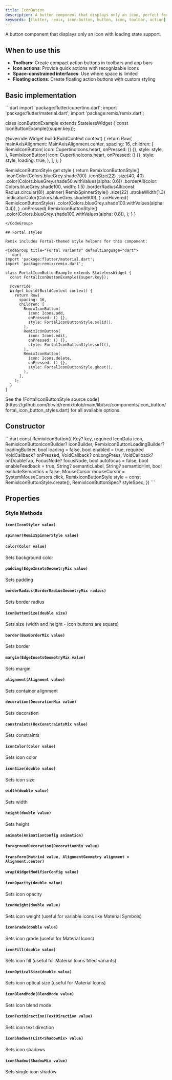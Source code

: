 ```yaml
---
title: IconButton
description: A button component that displays only an icon, perfect for toolbars and compact interfaces
keywords: [flutter, remix, icon-button, button, icon, toolbar, action]
---
```


A button component that displays only an icon with loading state support.

## When to use this

- **Toolbars**: Create compact action buttons in toolbars and app bars
- **Icon actions**: Provide quick actions with recognizable icons
- **Space-constrained interfaces**: Use where space is limited
- **Floating actions**: Create floating action buttons with custom styling

## Basic implementation

<CodeGroup title="Basic implementation" defaultLanguage="dart">
```dart
import 'package:flutter/cupertino.dart';
import 'package:flutter/material.dart';
import 'package:remix/remix.dart';

class IconButtonExample extends StatelessWidget {
  const IconButtonExample({super.key});

  @override
  Widget build(BuildContext context) {
    return Row(
      mainAxisAlignment: MainAxisAlignment.center,
      spacing: 16,
      children: [
        RemixIconButton(
          icon: CupertinoIcons.heart,
          onPressed: () {},
          style: style,
        ),
        RemixIconButton(
          icon: CupertinoIcons.heart,
          onPressed: () {},
          style: style,
          loading: true,
        ),
      ],
    );
  }

  RemixIconButtonStyle get style {
    return RemixIconButtonStyle()
        .iconColor(Colors.blueGrey.shade700)
        .iconSize(22)
        .size(40, 40)
        .color(Colors.blueGrey.shade50.withValues(alpha: 0.6))
        .borderAll(color: Colors.blueGrey.shade100, width: 1.5)
        .borderRadiusAll(const Radius.circular(8))
        .spinner(
          RemixSpinnerStyle()
              .size(22)
              .strokeWidth(1.3)
              .indicatorColor(Colors.blueGrey.shade600),
        )
        .onHovered(
          RemixIconButtonStyle()
              .color(Colors.blueGrey.shade100.withValues(alpha: 0.4)),
        )
        .onPressed(
          RemixIconButtonStyle()
              .color(Colors.blueGrey.shade100.withValues(alpha: 0.8)),
        );
  }
}
```
</CodeGroup>

## Fortal styles

Remix includes Fortal-themed style helpers for this component:

<CodeGroup title="Fortal variants" defaultLanguage="dart">
```dart
import 'package:flutter/material.dart';
import 'package:remix/remix.dart';

class FortalIconButtonExample extends StatelessWidget {
  const FortalIconButtonExample({super.key});

  @override
  Widget build(BuildContext context) {
    return Row(
      spacing: 16,
      children: [
        RemixIconButton(
          icon: Icons.add,
          onPressed: () {},
          style: FortalIconButtonStyle.solid(),
        ),
        RemixIconButton(
          icon: Icons.edit,
          onPressed: () {},
          style: FortalIconButtonStyle.soft(),
        ),
        RemixIconButton(
          icon: Icons.delete,
          onPressed: () {},
          style: FortalIconButtonStyle.ghost(),
        ),
      ],
    );
  }
}
```
</CodeGroup>

<Info>
  See the [FortalIconButtonStyle source code](https://github.com/btwld/remix/blob/main/lib/src/components/icon_button/fortal_icon_button_styles.dart) for all available options.
</Info>

## Constructor
<CodeGroup title="Constructor" defaultLanguage="dart">
```dart
const RemixIconButton({
  Key? key,
  required IconData icon,
  RemixIconButtonIconBuilder? iconBuilder,
  RemixIconButtonLoadingBuilder? loadingBuilder,
  bool loading = false,
  bool enabled = true,
  required VoidCallback? onPressed,
  VoidCallback? onLongPress,
  VoidCallback? onDoubleTap,
  FocusNode? focusNode,
  bool autofocus = false,
  bool enableFeedback = true,
  String? semanticLabel,
  String? semanticHint,
  bool excludeSemantics = false,
  MouseCursor mouseCursor = SystemMouseCursors.click,
  RemixIconButtonStyle style = const RemixIconButtonStyle.create(),
  RemixIconButtonSpec? styleSpec,
})
```
</CodeGroup>


## Properties
### Style Methods

#### `icon(IconStyler value)`

#### `spinner(RemixSpinnerStyle value)`

#### `color(Color value)`

Sets background color

#### `padding(EdgeInsetsGeometryMix value)`

Sets padding

#### `borderRadius(BorderRadiusGeometryMix radius)`

Sets border radius

#### `iconButtonSize(double size)`

Sets size (width and height - icon buttons are square)

#### `border(BoxBorderMix value)`

Sets border

#### `margin(EdgeInsetsGeometryMix value)`

Sets margin

#### `alignment(Alignment value)`

Sets container alignment

#### `decoration(DecorationMix value)`

Sets decoration

#### `constraints(BoxConstraintsMix value)`

Sets constraints

#### `iconColor(Color value)`

Sets icon color

#### `iconSize(double value)`

Sets icon size

#### `width(double value)`

Sets width

#### `height(double value)`

Sets height

#### `animate(AnimationConfig animation)`

#### `foregroundDecoration(DecorationMix value)`

#### `transform(Matrix4 value, AlignmentGeometry alignment = Alignment.center)`

#### `wrap(WidgetModifierConfig value)`

#### `iconOpacity(double value)`

Sets icon opacity

#### `iconWeight(double value)`

Sets icon weight (useful for variable icons like Material Symbols)

#### `iconGrade(double value)`

Sets icon grade (useful for Material Icons)

#### `iconFill(double value)`

Sets icon fill (useful for Material Icons filled variants)

#### `iconOpticalSize(double value)`

Sets icon optical size (useful for Material Icons)

#### `iconBlendMode(BlendMode value)`

Sets icon blend mode

#### `iconTextDirection(TextDirection value)`

Sets icon text direction

#### `iconShadows(List<ShadowMix> value)`

Sets icon shadows

#### `iconShadow(ShadowMix value)`

Sets single icon shadow

